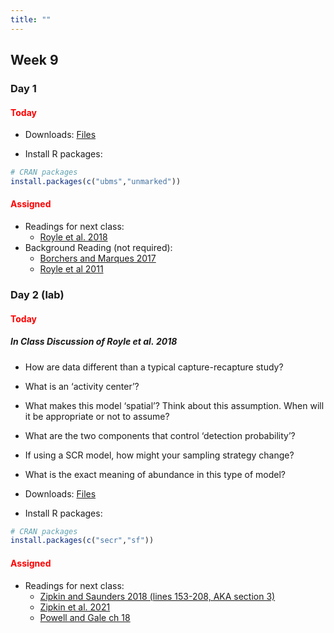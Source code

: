 ```yaml
---
title: ""
---
```


## Week 9

### Day 1

#### [Today]{style="color:red;"}

-   Downloads: <a href="/classfiles/occlab/hbocclab.zip">Files</a>

-   Install R packages:

```r
# CRAN packages
install.packages(c("ubms","unmarked"))
```

#### [Assigned]{style="color:red;"}
-   Readings for next class:
    - <a href="/readings/Royle et al 2018.pdf">Royle et al. 2018</a>


- Background Reading (not required):
  - <a href="/readings/Borchers and Marques 2017.pdf">Borchers and Marques 2017</a>
  - <a href="/readings/Royle et al 2011.pdf">Royle et al 2011</a>

 
### Day 2 (lab)

#### [Today]{style="color:red;"}

##### **In Class Discussion of Royle et al. 2018**

- How are data different than a typical capture-recapture study?

- What is an 'activity center'?

- What makes this model 'spatial'? Think about this assumption. When will it be appropriate or not to assume?

- What are the two components that control 'detection probability'?

- If using a SCR model, how might your sampling strategy change?

- What is the exact meaning of abundance in this type of model?


-   Downloads: <a href="/classfiles/scrlab/scrlabfiles.zip">Files</a>


-   Install R packages:

```r
# CRAN packages
install.packages(c("secr","sf"))
```


#### [Assigned]{style="color:red;"}
- Readings for next class:
  - <a href="/readings/Zipkin and Saunders 2018.pdf">Zipkin and Saunders 2018 (lines 153-208, AKA section 3)</a>
  - <a href="/readings/Zipkin et al. 2021.pdf">Zipkin et al. 2021</a>
  - <a href="/readings/Powell and Gale 2015 Ch 18.pdf">Powell and Gale ch 18</a>


<!-- - Background Reading (not required): -->
  <!-- - <a href="/readings/Borchers and Marques 2017.pdf">Borchers and Marques 2017</a> -->






